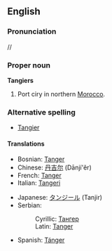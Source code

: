 ==English==
{{wikipedia}}
===Pronunciation===
/{{IPAchar|tænˈdʒɪəz}}/
===Proper noun===
'''Tangiers'''
#Port ciry in northern [[Morocco]].
===Alternative spelling===
*[[Tangier]]
====Translations====
{{top}}
*Bosnian: [[Tanger#Bosnian|Tanger]] {{m}}
*Chinese: [[丹吉尔]] (Dānjí'ěr)
*French: [[Tanger]]
*Italian: [[Tangeri]] {{f}}
{{mid}}
*Japanese: [[タンジール]] (Tanjir)
*Serbian:
*:Cyrillic: [[Тангер#Serbian|Тангер]] {{m}}
*:Latin: [[Tanger#Serbian|Tanger]] {{m}}
*Spanish: [[Tánger]]
{{bottom}}